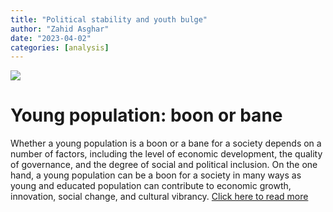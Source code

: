 ---
title: "Political stability and youth bulge"
author: "Zahid Asghar"
date: "2023-04-02"
categories: [analysis]
---

![](https://www.thenews.com.pk//assets/uploads/tns/2020-03-08/624794_8543147_6_tns.jpg)

# **Young population: boon or bane**

Whether a young population is a boon or a bane for a society depends on a number of factors, including the level of economic development, the quality of governance, and the degree of social and political inclusion. On the one hand, a young population can be a boon for a society in many ways as young and educated population can contribute to economic growth, innovation, social change, and cultural vibrancy. [Click here to read more](https://zahidasghar.com/miscelleneous/youth_bulge)
